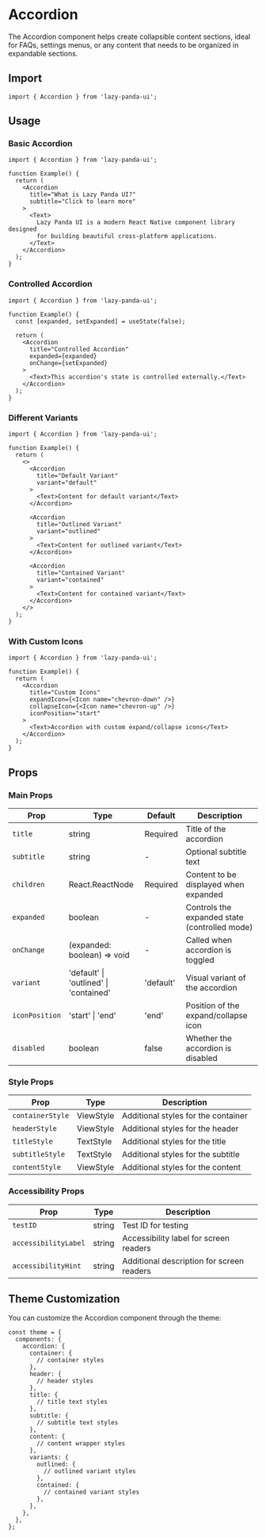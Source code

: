 # Accordion

The Accordion component helps create collapsible content sections, ideal for FAQs, settings menus, or any content that needs to be organized in expandable sections.

## Import

```tsx
import { Accordion } from 'lazy-panda-ui';
```

## Usage

### Basic Accordion

```tsx
import { Accordion } from 'lazy-panda-ui';

function Example() {
  return (
    <Accordion
      title="What is Lazy Panda UI?"
      subtitle="Click to learn more"
    >
      <Text>
        Lazy Panda UI is a modern React Native component library designed
        for building beautiful cross-platform applications.
      </Text>
    </Accordion>
  );
}
```

### Controlled Accordion

```tsx
import { Accordion } from 'lazy-panda-ui';

function Example() {
  const [expanded, setExpanded] = useState(false);

  return (
    <Accordion
      title="Controlled Accordion"
      expanded={expanded}
      onChange={setExpanded}
    >
      <Text>This accordion's state is controlled externally.</Text>
    </Accordion>
  );
}
```

### Different Variants

```tsx
import { Accordion } from 'lazy-panda-ui';

function Example() {
  return (
    <>
      <Accordion
        title="Default Variant"
        variant="default"
      >
        <Text>Content for default variant</Text>
      </Accordion>

      <Accordion
        title="Outlined Variant"
        variant="outlined"
      >
        <Text>Content for outlined variant</Text>
      </Accordion>

      <Accordion
        title="Contained Variant"
        variant="contained"
      >
        <Text>Content for contained variant</Text>
      </Accordion>
    </>
  );
}
```

### With Custom Icons

```tsx
import { Accordion } from 'lazy-panda-ui';

function Example() {
  return (
    <Accordion
      title="Custom Icons"
      expandIcon={<Icon name="chevron-down" />}
      collapseIcon={<Icon name="chevron-up" />}
      iconPosition="start"
    >
      <Text>Accordion with custom expand/collapse icons</Text>
    </Accordion>
  );
}
```

## Props

### Main Props

| Prop | Type | Default | Description |
|------|------|---------|-------------|
| `title` | string | Required | Title of the accordion |
| `subtitle` | string | - | Optional subtitle text |
| `children` | React.ReactNode | Required | Content to be displayed when expanded |
| `expanded` | boolean | - | Controls the expanded state (controlled mode) |
| `onChange` | (expanded: boolean) => void | - | Called when accordion is toggled |
| `variant` | 'default' \| 'outlined' \| 'contained' | 'default' | Visual variant of the accordion |
| `iconPosition` | 'start' \| 'end' | 'end' | Position of the expand/collapse icon |
| `disabled` | boolean | false | Whether the accordion is disabled |

### Style Props

| Prop | Type | Description |
|------|------|-------------|
| `containerStyle` | ViewStyle | Additional styles for the container |
| `headerStyle` | ViewStyle | Additional styles for the header |
| `titleStyle` | TextStyle | Additional styles for the title |
| `subtitleStyle` | TextStyle | Additional styles for the subtitle |
| `contentStyle` | ViewStyle | Additional styles for the content |

### Accessibility Props

| Prop | Type | Description |
|------|------|-------------|
| `testID` | string | Test ID for testing |
| `accessibilityLabel` | string | Accessibility label for screen readers |
| `accessibilityHint` | string | Additional description for screen readers |

## Theme Customization

You can customize the Accordion component through the theme:

```tsx
const theme = {
  components: {
    accordion: {
      container: {
        // container styles
      },
      header: {
        // header styles
      },
      title: {
        // title text styles
      },
      subtitle: {
        // subtitle text styles
      },
      content: {
        // content wrapper styles
      },
      variants: {
        outlined: {
          // outlined variant styles
        },
        contained: {
          // contained variant styles
        },
      },
    },
  },
};
```
